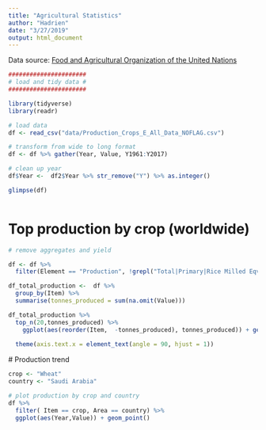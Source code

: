 ```yaml
---
title: "Agricultural Statistics"
author: "Hadrien"
date: "3/27/2019"
output: html_document
---
```


Data source: [Food and Agricultural Organization of the United Nations](http://www.fao.org/faostat/en/#data/QC)

```r
######################
# load and tidy data #
######################

library(tidyverse)
library(readr)

# load data
df <- read_csv("data/Production_Crops_E_All_Data_NOFLAG.csv")

# transform from wide to long format
df <- df %>% gather(Year, Value, Y1961:Y2017)

# clean up year
df$Year <-  df2$Year %>% str_remove("Y") %>% as.integer()

glimpse(df)



```

# Top production by crop (worldwide)

```r

# remove aggregates and yield

df <- df %>% 
  filter(Element == "Production", !grepl("Total|Primary|Rice Milled Eqv", Item))

df_total_production <-  df %>%
  group_by(Item) %>%
  summarise(tonnes_produced = sum(na.omit(Value)))

df_total_production %>% 
  top_n(20,tonnes_produced) %>%
    ggplot(aes(reorder(Item,  -tonnes_produced), tonnes_produced)) + geom_bar(stat =
                                                                        "identity") +
  theme(axis.text.x = element_text(angle = 90, hjust = 1))


```
 
 # Production trend 
 
```r
crop <- "Wheat"
country <- "Saudi Arabia"

# plot production by crop and country
df %>%
  filter( Item == crop, Area == country) %>%
  ggplot(aes(Year,Value)) + geom_point()
```
 
 